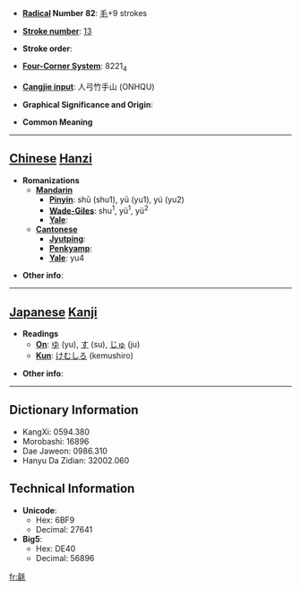 * '''[[Wiktionary:Chinese radical index| Radical]] Number 82''': [[Wiktionary:Chinese radical index 毛|毛]]+9 strokes

* '''[[Wiktionary:Chinese total strokes index|Stroke number]]''': [[Wiktionary:Chinese total strokes index 13|13]]

* '''Stroke order''': 

* '''[[Wiktionary:Chinese four corner index|Four-Corner System]]''': 8221<sub>4</sub>

* '''[[Wiktionary:Chinese Cangjie index|Cangjie input]]''': 人弓竹手山 (ONHQU)

* '''Graphical Significance and Origin''': 

* '''Common Meaning'''

----

== [[Chinese]] [[Hanzi]] ==

* '''Romanizations'''
** '''[[Mandarin]]'''
*** '''[[Pinyin]]''': shū (shu1), yū (yu1), yú (yu2)
*** '''[[Wade-Giles]]''': shu<sup>1</sup>, yü<sup>1</sup>, yü<sup>2</sup>
*** '''[[Yale]]''': 
** '''[[Cantonese]]'''
*** '''[[Jyutping]]''':
*** '''[[Penkyamp]]''': 
*** '''[[Yale]]''': yu4

* '''Other info''': 

----

== [[Japanese]] [[Kanji]] ==

* '''Readings'''
** '''[[On]]''': [[ゆ]] (yu), [[す]] (su), [[じゅ]] (ju)
** '''[[Kun]]''': [[けむしろ]] (kemushiro)

* '''Other info''':  

----

== Dictionary Information ==

* KangXi: 0594.380
* Morobashi: 16896
* Dae Jaweon: 0986.310
* Hanyu Da Zidian: 32002.060

== Technical Information ==

* '''Unicode''':
** Hex: 6BF9
** Decimal: 27641
* '''Big5''':
** Hex: DE40
** Decimal: 56896

[[fr:毹]]